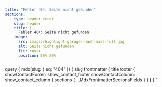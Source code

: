```yaml
---
title: "Fehler 404: Seite nicht gefunden"
sections:
  - type: header_error
    slug: header
    title: |-
      Fehler 404: Seite nicht gefunden
    image:
      src: images/highlight-garagen-nach-mass-full.jpg
      alt: Seite nicht gefunden
      fit: cover
      position: 50% 50%
---
```



  query {
    mdx(slug: { eq: "404" }) {
      slug
      frontmatter {
        title
        footer {
          showContactFooter: show_contact_footer
          showContactColumn: show_contact_column
        }
        sections {
          ...MdxFrontmatterSectionsFields
        }
      }
    }
  }
`
